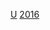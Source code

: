 {{National squad
|name=2016年美洲盃足球賽烏拉圭參賽名單
|bg=#5CBFEB
|fg=black
|bordercolor=black
|country=烏拉圭
| comp link   = 百年美洲盃
| comp        = -{zh-hans:百年美洲杯;zh-hk:百年美洲國家盃;zh-tw:百年美洲盃;}-
|p1=[[費爾南多·穆斯萊拉|-{zh-hans:穆斯莱拉;zh-hk:梅斯利拿;zh-tw:穆斯萊拉;}-]]
|p2=[[荷西·瑪利亞·基文尼斯|-{zh-hans:吉梅内斯;zh-hk:基文尼斯;zh-tw:希梅内斯;}-]]
|p3=[[迭戈·戈丁|-{zh-hans:戈丁;zh-hk:高甸;zh-tw:戈丁;}-]] [[File:Captain sports.svg|10px|link=隊長 (足球)|alt=队长]]
|p4={{le|豪爾赫·富斯利|Jorge Fucile|富斯利}}
|p5=[[卡路士·山齊士|-{zh-hans:桑切斯;zh-hk:卡路士·山齊士;zh-tw:桑切斯}-]]
|p6=[[艾華路·彭利拿|-{zh-hans:阿尔瓦罗·佩雷拉;zh-hk:艾華路·彭利拿;zh-tw:阿瓦羅·佩雷拉;}-]]
|p7=[[迭戈·拉克索爾特|-{zh-hans:拉克索尔特;zh-hk:拿索特;zh-tw:拉克索爾特}-]]
|p8=[[阿貝爾·埃爾南德斯|-{zh-hans:埃尔南德斯;zh-hk:靴南迪斯;zh-tw:赫南德斯}-]]
|p9=[[路爾斯·艾拔圖·蘇亞雷斯|蘇亞雷斯]]
|p10=[[加斯頓·拉美利斯|-{zh-hans:拉米雷斯;zh-hk:拉美利斯;zh-tw:拉米雷斯;}-]]
|p11=[[克里斯蒂安·斯圖亞尼|-{zh-hans:斯图亚尼;zh-hk:史杜安尼;zh-tw:斯圖亞尼}-]]
|p12={{le|馬丁·坎帕尼亞|Martín Campaña|-{zh-hans:坎帕尼亚;zh-hk:甘賓拿;zh-tw:坎帕尼亞}-}}
|p13={{le|毛里西奧·維多里諾|Mauricio Victorino|-{zh-hans:维多里诺;zh-hk:域陀連奴;zh-tw:維多里諾}-}}
|p14=[[尼古拉斯·洛代羅|-{zh-hans:洛代罗;zh-hk:盧迪路;zh-tw:洛代羅}-]]
|p15=[[马蒂亚斯·贝西诺|-{zh-hans:贝西诺;zh-hk:域仙奴;zh-tw:維西諾}-]]
|p16=[[麥斯·彭利拿|-{zh-hans:马克西·佩雷拉; zh-hk:麥斯·彭利拿;zh-tw:馬克西·佩雷拉}-]]
|p17={{le|埃希迪奥·阿爾法羅·里奧斯|Egidio Arévalo Ríos|-{zh-hans:阿尔法罗;zh-hk:阿利華路;zh-tw:阿爾法羅;}-}}
|p18={{le|马蒂亚斯·科鲁霍|Mathías Corujo|-{zh-cn:科鲁霍;zh-hk:高路祖;zh-tw:科魯霍}-}}
|p19=[[加斯頓·席爾瓦|加斯頓·-{zh-hans:席尔瓦;zh-hk:施華;zh-tw:席爾瓦}-]]
|p20=[[阿尔瓦罗·拉斐尔·冈萨雷斯|-{zh-hans:冈萨雷斯;zh-hk:艾華路·干沙利斯;zh-tw:岡薩雷斯}-]]
|p21=[[埃丁森·卡瓦尼|-{zh-hans:卡瓦尼; zh-hk:卡雲尼; zh-tw:卡瓦尼}-]]
|p22={{le|迪亞哥·羅蘭|Diego Rolán|-{zh-hans:罗兰;zh-hk:路蘭;zh-tw:羅蘭}-}}
|p23=[[馬丁·席爾瓦|-{zh-hans:马丁·席尔瓦;zh-hk:馬田·施華;zh-tw:馬丁·席爾瓦}-]]
|coach=[[奧斯卡·泰巴尼斯|-{zh-hans:塔巴雷斯;zh-hk:泰巴利斯;zh-tw:塔巴雷斯;}-]]
}}<noinclude>
[[Category:百年美洲盃足球賽參賽名單模板|U]]
[[Category:烏拉圭國家足球隊模板|2016]]
</noinclude>